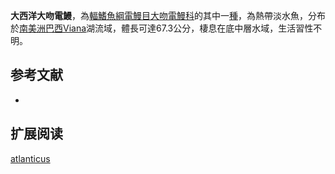 {{Speciesbox
| name = 大西洋大吻電鰻
| image = 
| image_caption = 
| status = DD
| status_system = IUCN3.1
| genus = Rhamphichthys
| species = atlanticus
| authority = [[Triques|Triques]], 1999
| synonyms = 
}}
'''大西洋大吻電鰻'''，為[[輻鰭魚綱|輻鰭魚綱]][[電鰻目|電鰻目]][[大吻電鰻科|大吻電鰻科]]的其中一[[種|種]]，為熱帶淡水魚，分布於[[南美洲|南美洲]][[巴西|巴西]]Viana湖流域，體長可達67.3公分，棲息在底中層水域，生活習性不明。

==参考文献==
*{{FishBase_species|genus=Rhamphichthys|species=atlanticus|year=2015|month=9}}

== 扩展阅读 ==
{{refbegin}}
{{wikispecies-inline|Rhamphichthys atlanticus|大西洋大吻電鰻}}
{{refend}}
{{Taxonbar|from=Q5529705}}

[[Category:大吻電鰻屬|atlanticus]]